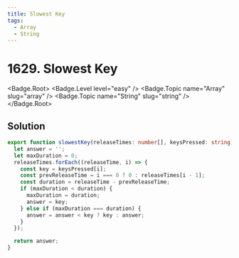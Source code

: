```yaml
---
title: Slowest Key
tags:
  - Array
  - String
---
```


# 1629. Slowest Key

<Badge.Root>
  <Badge.Level level="easy" />
  <Badge.Topic name="Array" slug="array" />
  <Badge.Topic name="String" slug="string" />
</Badge.Root>

## Solution

```typescript filename="solution.ts" copy
export function slowestKey(releaseTimes: number[], keysPressed: string): string {
  let answer = '';
  let maxDuration = 0;
  releaseTimes.forEach((releaseTime, i) => {
    const key = keysPressed[i];
    const prevReleaseTime = i === 0 ? 0 : releaseTimes[i - 1];
    const duration = releaseTime - prevReleaseTime;
    if (maxDuration < duration) {
      maxDuration = duration;
      answer = key;
    } else if (maxDuration === duration) {
      answer = answer < key ? key : answer;
    }
  });

  return answer;
}
```

<ProblemLink
  codingSite="leetcode"
  href="https://leetcode.com/problems/slowest-key"
  title="Slowest Key"
/>
